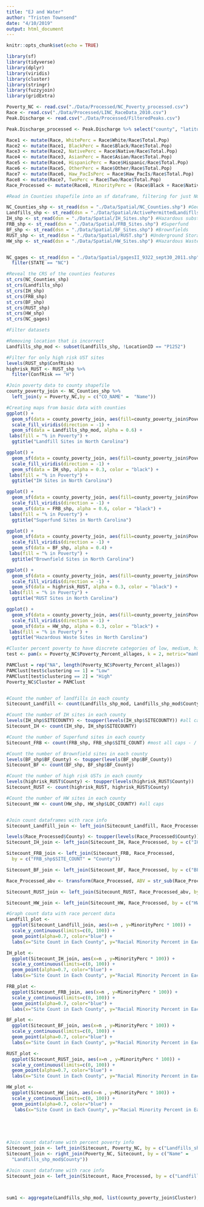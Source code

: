 ```yaml
---
title: "EJ and Water"
author: "Tristen Townsend"
date: "4/10/2019"
output: html_document
---
```


```r
knitr::opts_chunk$set(echo = TRUE)
```



```r

library(sf)
library(tidyverse)
library(dplyr)
library(viridis)
library(cluster)
library(stringr)
library(fuzzyjoin)
library(gridExtra)

```

```r

Poverty_NC <- read.csv("./Data/Processed/NC_Poverty_processed.csv")
Race <- read.csv("./Data/Processed/LINC_RaceData_2010.csv")
Peak.Discharge <- read.csv("./Data/Processed/FilteredPeaks.csv") 

Peak.Discharge_processed <- Peak.Discharge %>% select("county", "latitude_dd", "longitude_dd", "vdatum", "peak_date", "peak_stage")

Race1 <- mutate(Race, WhitePerc = Race$White/Race$Total.Pop)
Race2 <- mutate(Race1, BlackPerc = Race$Black/Race$Total.Pop)
Race3 <- mutate(Race2, NativePerc = Race$Native/Race$Total.Pop)
Race4 <- mutate(Race3, AsianPerc = Race$Asian/Race$Total.Pop)
Race5 <- mutate(Race4, HispanicPerc = Race$Hispanic/Race$Total.Pop)
Race6 <- mutate(Race5, OtherPerc = Race$Other/Race$Total.Pop)
Race7 <- mutate(Race6, Haw_PacIsPerc = Race$Haw_PacIs/Race$Total.Pop)
Race8 <- mutate(Race7, TwoPerc = Race$Two/Race$Total.Pop)
Race_Processed <- mutate(Race8, MinorityPerc = (Race$Black + Race$Native + Race$Asian + Race$Hispanic + Race$Other + Race$Haw_PacIs + Race$Two)/Race$Total.Pop)


```


```r
#Read in Counties shapefile into an sf dataframe, filtering for just NC counties

NC_Counties_shp <- st_read(dsn = "./Data/Spatial/NC_Counties.shp") #Geospatial data for NC Counties
Landfills_shp <- st_read(dsn = "./Data/Spatial/ActivePermittedLandiflls.shp") #Active Landfills
IH_shp <- st_read(dsn = "./Data/Spatial/IH_Sites.shp") #Hazardous substance spill and disposal sites 
FRB_shp <- st_read(dsn = "./Data/Spatial/FRB_Sites.shp") #Superfund
BF_shp <- st_read(dsn = "./Data/Spatial/BF_Sites.shp") #Brownfields
RUST_shp <- st_read(dsn = "./Data/Spatial/RUST.shp") #Underground Storage Tanks
HW_shp <- st_read(dsn = "./Data/Spatial/HW_Sites.shp") #Hazardous Waste Resource Conservation and Recovery Act


NC_gages <- st_read(dsn = "./Data/Spatial/gagesII_9322_sept30_2011.shp") %>%
  filter(STATE == "NC")

#Reveal the CRS of the counties features
st_crs(NC_Counties_shp)
st_crs(Landfills_shp)
st_crs(IH_shp)
st_crs(FRB_shp)
st_crs(BF_shp)
st_crs(RUST_shp)
st_crs(HW_shp)
st_crs(NC_gages)

#Filter datasets

#Removing location that is incorrect
Landfills_shp_mod <- subset(Landfills_shp, !LocationID == "P1252")

#Filter for only high risk UST sites
levels(RUST_shp$ConfRisk)
highrisk_RUST <- RUST_shp %>%
  filter(ConfRisk == "H")
```


```r
#Join poverty data to county shapefile
county_poverty_join <- NC_Counties_shp %>% 
  left_join(y = Poverty_NC,by = c("CO_NAME" =  "Name"))

#Creating maps from basic data with counties
ggplot() + 
  geom_sf(data = county_poverty_join, aes(fill=county_poverty_join$Poverty_Percent_allages)) +
  scale_fill_viridis(direction = -1) +
  geom_sf(data = Landfills_shp_mod, alpha = 0.6) +
 labs(fill = "% in Poverty") +
  ggtitle("Landfill Sites in North Carolina")

ggplot() + 
  geom_sf(data = county_poverty_join, aes(fill=county_poverty_join$Poverty_Percent_allages)) +
  scale_fill_viridis(direction = -1) +
  geom_sf(data = IH_shp, alpha = 0.3, color = "black") +
 labs(fill = "% in Poverty") +
  ggtitle("IH Sites in North Carolina")

ggplot() + 
  geom_sf(data = county_poverty_join, aes(fill=county_poverty_join$Poverty_Percent_allages)) +
  scale_fill_viridis(direction = -1) +
  geom_sf(data = FRB_shp, alpha = 0.6, color = "black") +
 labs(fill = "% in Poverty") +
  ggtitle("Superfund Sites in North Carolina")

ggplot() + 
  geom_sf(data = county_poverty_join, aes(fill=county_poverty_join$Poverty_Percent_allages)) +
  scale_fill_viridis(direction = -1) +
  geom_sf(data = BF_shp, alpha = 0.4) +
 labs(fill = "% in Poverty") +
  ggtitle("Brownfield Sites in North Carolina")

ggplot() + 
  geom_sf(data = county_poverty_join, aes(fill=county_poverty_join$Poverty_Percent_allages)) +
  scale_fill_viridis(direction = -1) +
  geom_sf(data = highrisk_RUST, alpha = 0.3, color = "black") +
 labs(fill = "% in Poverty") +
  ggtitle("RUST Sites in North Carolina")

ggplot() + 
  geom_sf(data = county_poverty_join, aes(fill=county_poverty_join$Poverty_Percent_allages)) +
  scale_fill_viridis(direction = -1) +
  geom_sf(data = HW_shp, alpha = 0.3, color = "black") +
 labs(fill = "% in Poverty") +
  ggtitle("Hazardous Waste Sites in North Carolina")

```

```r

#Cluster percent poverty to have discrete categories of low, medium, high
test <- pam(x = Poverty_NC$Poverty_Percent_allages, k = 2, metric="manhattan")

PAMClust = rep("NA", length(Poverty_NC$Poverty_Percent_allages))
PAMClust[test$clustering == 1] = "Low"
PAMClust[test$clustering == 2] = "High"
Poverty_NC$Cluster = PAMClust


#Count the number of landfills in each county
Sitecount_Landfill <- count(Landfills_shp_mod, Landfills_shp_mod$County)

#Count the number of IH sites in each county
levels(IH_shp$SITECOUNTY) <- toupper(levels(IH_shp$SITECOUNTY)) #all caps
Sitecount_IH <- count(IH_shp, IH_shp$SITECOUNTY) 

#Count the number of Superfund sites in each county
Sitecount_FRB <- count(FRB_shp, FRB_shp$SITE_COUNT) #most all caps - / exists

#Count the number of Brownfield sites in each county
levels(BF_shp$BF_County) <- toupper(levels(BF_shp$BF_County))
Sitecount_BF <- count(BF_shp, BF_shp$BF_County)

#Count the number of high risk USTs in each county
levels(highrisk_RUST$County) <- toupper(levels(highrisk_RUST$County))
Sitecount_RUST <- count(highrisk_RUST, highrisk_RUST$County)

#Count the number of HW sites in each county
Sitecount_HW <- count(HW_shp, HW_shp$LOC_COUNTY) #all caps


#Join count dataframes with race info
Sitecount_Landfill_join <- left_join(Sitecount_Landfill, Race_Processed, by = c("Landfills_shp_mod$County" = "County"))

levels(Race_Processed$County) <- toupper(levels(Race_Processed$County))
Sitecount_IH_join <- left_join(Sitecount_IH, Race_Processed, by = c("IH_shp$SITECOUNTY" = "County"))

Sitecount_FRB_join <- left_join(Sitecount_FRB, Race_Processed, 
  by = c("FRB_shp$SITE_COUNT" = "County"))

Sitecount_BF_join <- left_join(Sitecount_BF, Race_Processed, by = c("BF_shp$BF_County" = "County"))

Race_Processed_abv <- transform(Race_Processed, ABV = str_sub(Race_Processed$County, 1, 5))

Sitecount_RUST_join <- left_join(Sitecount_RUST, Race_Processed_abv, by = c("highrisk_RUST$County" = "ABV"))

Sitecount_HW_join <- left_join(Sitecount_HW, Race_Processed, by = c("HW_shp$LOC_COUNTY" = "County"))

#Graph count data with race percent data
Landfill_plot <- 
  ggplot(Sitecount_Landfill_join, aes(x=n , y=MinorityPerc * 100)) +
  scale_y_continuous(limits=c(0, 100)) +
  geom_point(alpha=0.7, color="blue") +
  labs(x="Site Count in Each County", y="Racial Minority Percent in Each County")

IH_plot <- 
  ggplot(Sitecount_IH_join, aes(x=n , y=MinorityPerc * 100)) +
  scale_y_continuous(limits=c(0, 100)) +
  geom_point(alpha=0.7, color="blue") +
  labs(x="Site Count in Each County", y="Racial Minority Percent in Each County")

FRB_plot <- 
  ggplot(Sitecount_FRB_join, aes(x=n , y=MinorityPerc * 100)) +
  scale_y_continuous(limits=c(0, 100)) +
  geom_point(alpha=0.7, color="blue") +
  labs(x="Site Count in Each County", y="Racial Minority Percent in Each County")

BF_plot <- 
  ggplot(Sitecount_BF_join, aes(x=n , y=MinorityPerc * 100)) +
  scale_y_continuous(limits=c(0, 100)) +
  geom_point(alpha=0.7, color="blue") +
  labs(x="Site Count in Each County", y="Racial Minority Percent in Each County")

RUST_plot <- 
  ggplot(Sitecount_RUST_join, aes(x=n , y=MinorityPerc * 100)) +
  scale_y_continuous(limits=c(0, 100)) +
  geom_point(alpha=0.7, color="blue") +
  labs(x="Site Count in Each County", y="Racial Minority Percent in Each County")

HW_plot <- 
  ggplot(Sitecount_HW_join, aes(x=n , y=MinorityPerc * 100)) +
  scale_y_continuous(limits=c(0, 100)) +
  geom_point(alpha=0.7, color="blue") +
   labs(x="Site Count in Each County", y="Racial Minority Percent in Each County")

  
  


#Join count dataframe with percent poverty info
Sitecount_join <- left_join(Sitecount, Poverty_NC, by = c("Landfills_shp_mod$County" = "Name"))
Sitecount_join <- right_join(Poverty_NC, Sitecount, by = c("Name" = 
  "Landfills_shp_mod$County"))

#Join count dataframe with race info
Sitecount_join <- left_join(Sitecount, Race_Processed, by = c("Landfills_shp_mod$County" = "County"))



sum1 <- aggregate(Landfills_shp_mod, list(county_poverty_join$Cluster), FUN = count)

```